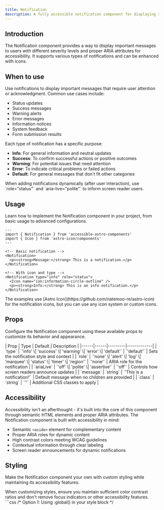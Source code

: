 ```yaml
---
title: Notification
description: A fully accessible notification component for displaying status messages, alerts, and feedback to users.
---
```



## Introduction

The Notification component provides a way to display important messages to users with different severity levels and proper ARIA attributes for accessibility. It supports various types of notifications and can be enhanced with icons.

## When to use

Use notifications to display important messages that require user attention or acknowledgment. Common use cases include:

- Status updates
- Success messages
- Warning alerts
- Error messages
- Information notices
- System feedback
- Form submission results

Each type of notification has a specific purpose:
- **Info**: For general information and neutral updates
- **Success**: To confirm successful actions or positive outcomes
- **Warning**: For potential issues that need attention
- **Error**: To indicate critical problems or failed actions
- **Default**: For general messages that don't fit other categories

<Aside type="tip" title="Dynamic notifications">
  When adding notifications dynamically (after user interaction), use `role="status"` and `aria-live="polite"` to inform screen reader users.
</Aside>

## Usage

Learn how to implement the Notification component in your project, from basic usage to advanced configurations.

```astro ins={13}
---
import { Notification } from 'accessible-astro-components'
import { Icon } from 'astro-icon/components'
---

<!-- Basic notification -->
<Notification>
  <p><strong>Message:</strong> This is a notification.</p>
</Notification>

<!-- With icon and type -->
<Notification type="info" role="status">
  <Icon name="ion:information-circle-outline" />
  <p><strong>Info:</strong> This is an info notification.</p>
</Notification>
```

<Aside type="note" title="Icon integration">
  The examples use [Astro Icon](https://github.com/natemoo-re/astro-icon) for the notification icons, but you can use any icon system or custom icons.
</Aside>

## Props

Configure the Notification component using these available props to customize its behavior and appearance.

<div class="props-wrapper">
| Prop | Type | Default | Description |
|------|------|---------|-------------|
| `type` | `'info' \| 'success' \| 'warning' \| 'error' \| 'default'` | `'default'` | Sets the notification style and context |
| `role` | `'none' \| 'alert' \| 'log' \| 'marquee' \| 'status' \| 'timer' \| 'region'` | `'none'` | ARIA role for the notification |
| `ariaLive` | `'off' \| 'polite' \| 'assertive'` | `'off'` | Controls how screen readers announce updates |
| `message` | `string` | `'This is a notification!'` | Default message when no children are provided |
| `class` | `string` | `''` | Additional CSS classes to apply |
</div>

## Accessibility

Accessibility isn't an afterthought - it's built into the core of this component through semantic HTML elements and proper ARIA attributes. The Notification component is built with accessibility in mind:

- Semantic `<aside>` element for complementary content
- Proper ARIA roles for dynamic content
- High contrast colors meeting WCAG guidelines
- Contextual information through clear labeling
- Screen reader announcements for dynamic notifications

## Styling

Make the Notification component your own with custom styling while maintaining its accessibility features.

<Aside type="caution" title="Accessibility considerations">
  When customizing styles, ensure you maintain sufficient color contrast ratios and don't remove focus indicators or other accessibility features.
</Aside>

<Tabs>
  <TabItem label="Custom CSS">
    ```css
    /* Option 1: Using :global() in your style block */
    <style>
      :global(.notification) {
        display: flex;
        gap: 1rem;
        padding: 1rem;
        border-radius: 0.5rem;
        border-inline-start: 4px solid;
        background: light-dark(hsl(204 20% 94%), hsl(215 25% 15%));
        color: light-dark(hsl(215 25% 27%), hsl(215 25% 89%));
        border-color: light-dark(hsl(215 8% 45%), hsl(215 8% 65%));
      }

      :global(.notification[data-type="info"]) {
        background: light-dark(hsl(198 100% 94%), hsl(234 54% 20%));
        color: light-dark(hsl(200 96% 27%), hsl(0 0% 100%));
        border-color: light-dark(hsl(200 78% 46%), hsl(234 100% 60%));
      }

      :global(.notification[data-type="success"]) {
        background: light-dark(hsl(142 72% 94%), hsl(142 54% 20%));
        color: light-dark(hsl(142 76% 27%), hsl(0 0% 100%));
        border-color: light-dark(hsl(142 78% 46%), hsl(142 100% 60%));
      }

      :global(.notification[data-type="warning"]) {
        background: light-dark(hsl(48 100% 94%), hsl(48 54% 20%));
        color: light-dark(hsl(48 96% 27%), hsl(0 0% 100%));
        border-color: light-dark(hsl(48 78% 46%), hsl(48 100% 60%));
      }

      :global(.notification[data-type="error"]) {
        background: light-dark(hsl(0 100% 94%), hsl(0 54% 20%));
        color: light-dark(hsl(0 96% 27%), hsl(0 0% 100%));
        border-color: light-dark(hsl(0 78% 46%), hsl(0 100% 60%));
      }
    </style>

    /* Option 2: Using is:global on the style tag */
    <style is:global>
      .notification {
        display: flex;
        gap: 1rem;
        padding: 1rem;
        border-radius: 0.5rem;
        border-inline-start: 4px solid;
        background: light-dark(hsl(204 20% 94%), hsl(215 25% 15%));
        color: light-dark(hsl(215 25% 27%), hsl(215 25% 89%));
        border-color: light-dark(hsl(215 8% 45%), hsl(215 8% 65%));
      }

      .notification[data-type="info"] {
        background: light-dark(hsl(198 100% 94%), hsl(234 54% 20%));
        color: light-dark(hsl(200 96% 27%), hsl(0 0% 100%));
        border-color: light-dark(hsl(200 78% 46%), hsl(234 100% 60%));
      }

      .notification[data-type="success"] {
        background: light-dark(hsl(142 72% 94%), hsl(142 54% 20%));
        color: light-dark(hsl(142 76% 27%), hsl(0 0% 100%));
        border-color: light-dark(hsl(142 78% 46%), hsl(142 100% 60%));
      }

      .notification[data-type="warning"] {
        background: light-dark(hsl(48 100% 94%), hsl(48 54% 20%));
        color: light-dark(hsl(48 96% 27%), hsl(0 0% 100%));
        border-color: light-dark(hsl(48 78% 46%), hsl(48 100% 60%));
      }

      .notification[data-type="error"] {
        background: light-dark(hsl(0 100% 94%), hsl(0 54% 20%));
        color: light-dark(hsl(0 96% 27%), hsl(0 0% 100%));
        border-color: light-dark(hsl(0 78% 46%), hsl(0 100% 60%));
      }
    </style>
    ```
  </TabItem>
  <TabItem label="Tailwind Classes">
    ```astro
    <Notification 
      type="info"
      class="flex gap-4 p-4 rounded-lg border-l-4 bg-blue-50 dark:bg-blue-900 text-blue-900 dark:text-white border-blue-500"
    >
      <Icon name="ion:information-circle-outline" size="1.5rem" />
      <p>Notification content with Tailwind styling</p>
    </Notification>
    ```
  </TabItem>
</Tabs>

<Aside type="note" title="Style scoping">
  Astro components use scoped styles by default. To override component styles, you'll need to use either `:global()` selectors or the `is:global` directive on your style tag.
</Aside>

## Interactive examples

See the Notification component in action with these practical examples:

### Default notification

<div class="not-content">
  <Notification>
    <p><strong>Message:</strong> This is a notification.</p>
  </Notification>
</div>

### Info notification

<div class="not-content">
  <Notification type="info" role="status">
    <Icon name="ion:information-circle-outline" size="1.5rem" />
    <p><strong>Info:</strong> This is a notification of type info.</p>
  </Notification>
</div>

### Success notification

<div class="not-content">
  <Notification type="success" role="status">
    <Icon name="ion:checkbox-outline" size="1.5rem" />
    <p><strong>Success:</strong> This is a notification of type success.</p>
  </Notification>
</div>

### Warning notification

<div class="not-content">
  <Notification type="warning" role="status">
    <Icon name="ion:warning-outline" size="1.5rem" />
    <p><strong>Warning:</strong> This is a notification of type warning.</p>
  </Notification>
</div>

### Error notification

<div class="not-content">
  <Notification type="error" role="alert">
    <Icon name="ion:alert-circle-outline" size="1.5rem" />
    <p><strong>Error:</strong> This is a notification of type error.</p>
  </Notification>
</div>
